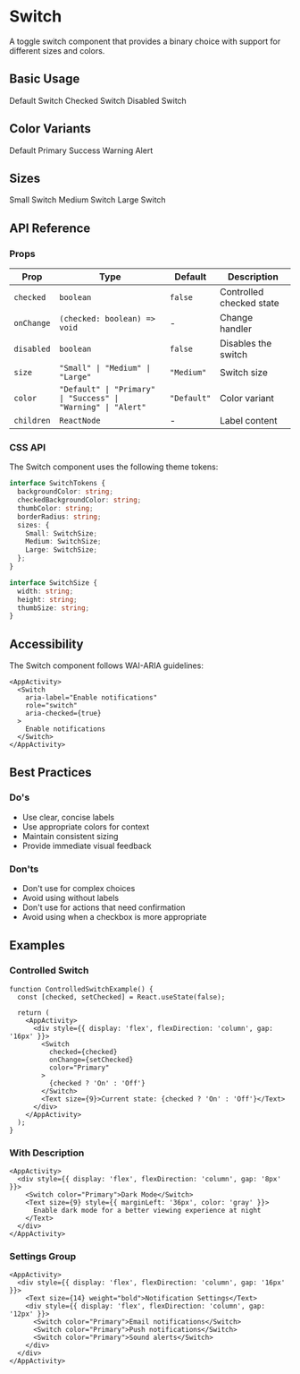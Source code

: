 
<Meta title="Components/Base/Switch" component={Switch} />

# Switch

A toggle switch component that provides a binary choice with support for different sizes and colors.

## Basic Usage

<Canvas>
  <Story name="Basic">
    <AppActivity>
      <div style={{ display: 'flex', flexDirection: 'column', gap: '16px' }}>
        <Switch>Default Switch</Switch>
        <Switch checked>Checked Switch</Switch>
        <Switch disabled>Disabled Switch</Switch>
      </div>
    </AppActivity>
  </Story>
</Canvas>

## Color Variants

<Canvas>
  <Story name="Colors">
    <AppActivity>
      <div style={{ display: 'flex', flexDirection: 'column', gap: '16px' }}>
        <Switch color="Default">
          <Text size={9}>Default</Text>
        </Switch>
        <Switch color="Primary">
          <Text size={9}>Primary</Text>
        </Switch>
        <Switch color="Success">
          <Text size={9}>Success</Text>
        </Switch>
        <Switch color="Warning">
          <Text size={9}>Warning</Text>
        </Switch>
        <Switch color="Alert">
          <Text size={9}>Alert</Text>
        </Switch>
      </div>
    </AppActivity>
  </Story>
</Canvas>

## Sizes

<Canvas>
  <Story name="Sizes">
    <AppActivity>
      <div style={{ display: 'flex', flexDirection: 'column', gap: '16px' }}>
        <Switch size="Small">Small Switch</Switch>
        <Switch size="Medium">Medium Switch</Switch>
        <Switch size="Large">Large Switch</Switch>
      </div>
    </AppActivity>
  </Story>
</Canvas>

## API Reference

### Props

| Prop | Type | Default | Description |
|------|------|---------|-------------|
| `checked` | `boolean` | `false` | Controlled checked state |
| `onChange` | `(checked: boolean) => void` | - | Change handler |
| `disabled` | `boolean` | `false` | Disables the switch |
| `size` | `"Small" \| "Medium" \| "Large"` | `"Medium"` | Switch size |
| `color` | `"Default" \| "Primary" \| "Success" \| "Warning" \| "Alert"` | `"Default"` | Color variant |
| `children` | `ReactNode` | - | Label content |

### CSS API

The Switch component uses the following theme tokens:

```typescript
interface SwitchTokens {
  backgroundColor: string;
  checkedBackgroundColor: string;
  thumbColor: string;
  borderRadius: string;
  sizes: {
    Small: SwitchSize;
    Medium: SwitchSize;
    Large: SwitchSize;
  };
}

interface SwitchSize {
  width: string;
  height: string;
  thumbSize: string;
}
```

## Accessibility

The Switch component follows WAI-ARIA guidelines:

```tsx live
<AppActivity>
  <Switch
    aria-label="Enable notifications"
    role="switch"
    aria-checked={true}
  >
    Enable notifications
  </Switch>
</AppActivity>
```

## Best Practices

### Do's
- Use clear, concise labels
- Use appropriate colors for context
- Maintain consistent sizing
- Provide immediate visual feedback

### Don'ts
- Don't use for complex choices
- Avoid using without labels
- Don't use for actions that need confirmation
- Avoid using when a checkbox is more appropriate

## Examples

### Controlled Switch

```tsx live
function ControlledSwitchExample() {
  const [checked, setChecked] = React.useState(false);

  return (
    <AppActivity>
      <div style={{ display: 'flex', flexDirection: 'column', gap: '16px' }}>
        <Switch
          checked={checked}
          onChange={setChecked}
          color="Primary"
        >
          {checked ? 'On' : 'Off'}
        </Switch>
        <Text size={9}>Current state: {checked ? 'On' : 'Off'}</Text>
      </div>
    </AppActivity>
  );
}
```

### With Description

```tsx live
<AppActivity>
  <div style={{ display: 'flex', flexDirection: 'column', gap: '8px' }}>
    <Switch color="Primary">Dark Mode</Switch>
    <Text size={9} style={{ marginLeft: '36px', color: 'gray' }}>
      Enable dark mode for a better viewing experience at night
    </Text>
  </div>
</AppActivity>
```

### Settings Group

```tsx live
<AppActivity>
  <div style={{ display: 'flex', flexDirection: 'column', gap: '16px' }}>
    <Text size={14} weight="bold">Notification Settings</Text>
    <div style={{ display: 'flex', flexDirection: 'column', gap: '12px' }}>
      <Switch color="Primary">Email notifications</Switch>
      <Switch color="Primary">Push notifications</Switch>
      <Switch color="Primary">Sound alerts</Switch>
    </div>
  </div>
</AppActivity>
``` 